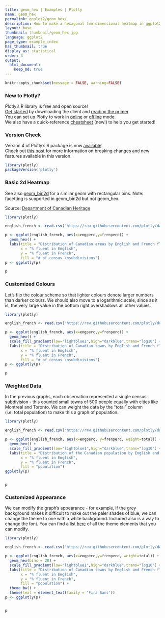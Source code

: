 ```yaml
---
title: geom_hex | Examples | Plotly
name: geom_hex
permalink: ggplot2/geom_hex/
description: How to make a hexagonal two-dimensional heatmap in ggplot2 using geom_hex. Examples of coloured and facetted graphs.
layout: base
thumbnail: thumbnail/geom_hex.jpg
language: ggplot2
page_type: example_index
has_thumbnail: true
display_as: statistical
order: 3
output:
  html_document:
    keep_md: true
---
```


```r
knitr::opts_chunk$set(message = FALSE, warning=FALSE)
```

### New to Plotly?

Plotly's R library is free and open source!<br>
[Get started](https://plot.ly/r/getting-started/) by downloading the client and [reading the primer](https://plot.ly/r/getting-started/).<br>
You can set up Plotly to work in [online](https://plot.ly/r/getting-started/#hosting-graphs-in-your-online-plotly-account) or [offline](https://plot.ly/r/offline/) mode.<br>
We also have a quick-reference [cheatsheet](https://images.plot.ly/plotly-documentation/images/r_cheat_sheet.pdf) (new!) to help you get started!

### Version Check

Version 4 of Plotly's R package is now [available](https://plot.ly/r/getting-started/#installation)!<br>
Check out [this post](http://moderndata.plot.ly/upgrading-to-plotly-4-0-and-above/) for more information on breaking changes and new features available in this version.

```r
library(plotly)
packageVersion('plotly')
```

### Basic 2d Heatmap
See also [geom_bin2d](https://plot.ly/ggplot2/geom_bin2d/) for a similar geom with rectangular bins. Note: facetting is supported in geom\_bin2d but not geom\_hex.

Source: [Department of Canadian Heritage](https://open.canada.ca/data/en/dataset/a0bff264-1c80-41ee-aef9-e7da347c5158)

```r
library(plotly)

english_french <- read.csv("https://raw.githubusercontent.com/plotly/datasets/master/english_french.csv",stringsAsFactors = FALSE)

p <- ggplot(english_french, aes(x=engperc,y=frenperc)) + 
  geom_hex() +
  labs(title = "Distribution of Canadian areas by English and French fluency",
       x = "% fluent in English",
       y = "% fluent in French",
       fill = "# of census \nsubdivisions")
p <- ggplotly(p)

p
```

### Customized Colours
Let's flip the colour scheme so that lighter colours denote larger numbers than darker colours. We should also move to a logarithmic scale, since as it is, the very large value in the bottom right overshadows all other values.

```r
library(plotly)

english_french <- read.csv("https://raw.githubusercontent.com/plotly/datasets/master/english_french.csv",stringsAsFactors = FALSE)

p <- ggplot(english_french, aes(x=engperc,y=frenperc)) + 
  geom_hex() +
  scale_fill_gradient(low="lightblue1",high="darkblue",trans="log10") +
  labs(title = "Distribution of Canadian towns by English and French fluency",
       x = "% fluent in English",
       y = "% fluent in French",
       fill = "# of census \nsubdivisions")
p <- ggplotly(p)

p
```

### Weighted Data
In the previous graphs, each observation represented a single census subdivision - this counted small towns of 500 people equally with cities like Montreal and Toronto. We can weight the data by the "total" column (i.e. total population) to make this a graph of population.

```r
library(plotly)

english_french <- read.csv("https://raw.githubusercontent.com/plotly/datasets/master/english_french.csv",stringsAsFactors = FALSE)

p <- ggplot(english_french, aes(x=engperc, y=frenperc, weight=total)) + 
  geom_hex() +
  scale_fill_gradient(low="lightblue1",high="darkblue",trans="log10") +
  labs(title = "Distribution of the Canadian population by English and French fluency",
       x = "% fluent in English",
       y = "% fluent in French",
       fill = "population")
ggplotly(p)


p
```

### Customized Appearance
We can modify the graph's appearance - for example, if the grey background makes it difficult to make out the paler shades of blue, we can change the theme to one with a white background. Included also is a way to change the font. You can find a list [here](http://ggplot2.tidyverse.org/reference/theme.html) of all the theme elements that you can modify.

```r
library(plotly)

english_french <- read.csv("https://raw.githubusercontent.com/plotly/datasets/master/english_french.csv",stringsAsFactors = FALSE)

p <- ggplot(english_french, aes(x=engperc,y=frenperc, weight=total)) + 
  geom_hex(bins = 20) +
  scale_fill_gradient(low="lightblue1",high="darkblue",trans="log10") +
  labs(title = "Distribution of Canadian towns by English and French fluency",
       x = "% fluent in English",
       y = "% fluent in French",
       fill = "population") +
  theme_bw() +
  theme(text = element_text(family = 'Fira Sans'))
p <- ggplotly(p)


p
```

